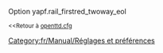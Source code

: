 {{fr/Manual/Amorce}}
Option yapf.rail_firstred_twoway_eol

<small><<Retour à [[fr/Archive/Manual/Settings/Openttd.cfg|openttd.cfg]]</small>
[[Category:fr/Manual/Réglages et préférences]]
